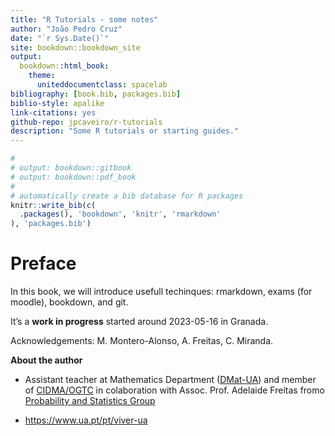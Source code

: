```yaml
--- 
title: "R Tutorials - some notes"
author: "João Pedro Cruz"
date: "`r Sys.Date()`"
site: bookdown::bookdown_site
output:
  bookdown::html_book:
    theme: 
      uniteddocumentclass: spacelab
bibliography: [book.bib, packages.bib]
biblio-style: apalike
link-citations: yes
github-repo: jpcaveiro/r-tutorials
description: "Some R tutorials or starting guides."
---
```



```r
#
# output: bookdown::gitbook
# output: bookdown::pdf_book
#
# automatically create a bib database for R packages
knitr::write_bib(c(
  .packages(), 'bookdown', 'knitr', 'rmarkdown'
), 'packages.bib')
```



# Preface {-}

In this book, we will introduce usefull techinques: rmarkdown, exams (for moodle), bookdown, and git.

It's a **work in progress** started around 2023-05-16 in Granada.

Acknowledgements: M. Montero-Alonso, A. Freitas, C. Miranda.

**About the author**


* Assistant teacher at Mathematics Department ([DMat-UA](https://www.ua.pt/en/dmat/page/2615)) and member of [CIDMA/OGTC](https://cidma.ua.pt/) in colaboration with Assoc. Prof. Adelaide Freitas fromo [Probability and Statistics Group](http://probability.cidma.ua.pt/index)


* <https://www.ua.pt/pt/viver-ua>

